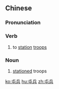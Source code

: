 ==Chinese==
{{zh-forms}}

===Pronunciation===
{{zh-pron
|m=túnbīng
|mn=tūn-peng
|cat=v,n
}}

===Verb===
{{zh-verb}}

# to [[station]] [[troop]]s

===Noun===
{{zh-noun}}

# [[stationed]] troops

[[ko:屯兵]]
[[hu:屯兵]]
[[zh:屯兵]]